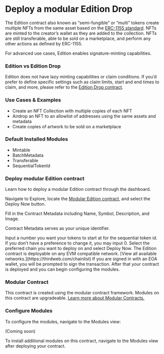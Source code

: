 

# Deploy a modular Edition Drop

The Edition contract also known as “semi-fungible” or “multi” tokens create multiple NFTs from the same asset based on the [ERC-1155 standard](https://eips.ethereum.org/EIPS/eip-1155). NFTs are minted to the creator’s wallet as they are added to the collection. NFTs are still transferable, able to be sold on a marketplace, and perform any other actions as defined by ERC-1155.

For advanced use cases, Edition enables signature-minting capabilities.

<ContractDeployCard contractName="Modular Edition" href="https://thirdweb.com/thirdweb.eth/ERC1155CoreInitializable?module=eyJwdWJsaXNoZXIiOiJkZXBsb3llci50aGlyZHdlYi5ldGgiLCJtb2R1bGVJZCI6Ik1pbnRhYmxlRVJDMTE1NSJ9&module=eyJwdWJsaXNoZXIiOiJkZXBsb3llci50aGlyZHdlYi5ldGgiLCJtb2R1bGVJZCI6IkJhdGNoTWV0YWRhdGFFUkMxMTU1In0%3D&module=eyJwdWJsaXNoZXIiOiJkZXBsb3llci50aGlyZHdlYi5ldGgiLCJtb2R1bGVJZCI6IlRyYW5zZmVyYWJsZUVSQzExNTUifQ%3D%3D&module=eyJwdWJsaXNoZXIiOiJkZXBsb3llci50aGlyZHdlYi5ldGgiLCJtb2R1bGVJZCI6IlNlcXVlbnRpYWxUb2tlbklkRVJDMTE1NSJ9&displayName=Modular+Edition" />

### Edition vs Edition Drop

Edition does not have lazy minting capabilities or claim conditions. If you’d prefer to define specific settings such as claim limits, start and end times to claim, and more, please refer to the [Edition Drop contract](https://thirdweb.com/thirdweb.eth/ERC1155CoreInitializable?module=eyJwdWJsaXNoZXIiOiJkZXBsb3llci50aGlyZHdlYi5ldGgiLCJtb2R1bGVJZCI6IkNsYWltYWJsZUVSQzExNTUifQ%3D%3D&module=eyJwdWJsaXNoZXIiOiJkZXBsb3llci50aGlyZHdlYi5ldGgiLCJtb2R1bGVJZCI6IkJhdGNoTWV0YWRhdGFFUkMxMTU1In0%3D&module=eyJwdWJsaXNoZXIiOiJkZXBsb3llci50aGlyZHdlYi5ldGgiLCJtb2R1bGVJZCI6IlJveWFsdHlFUkMxMTU1In0%3D&module=eyJwdWJsaXNoZXIiOiJkZXBsb3llci50aGlyZHdlYi5ldGgiLCJtb2R1bGVJZCI6IlNlcXVlbnRpYWxUb2tlbklkRVJDMTE1NSJ9&displayName=Modular+Edition+Drop).

### Use Cases & Examples

- Create an NFT Collection with multiple copies of each NFT
- Airdrop an NFT to an allowlist of addresses using the same assets and metadata
- Create copies of artwork to be sold on a marketplace

### Default Installed Modules

- Mintable
- BatchMetadata
- Transferable
- SequentialTokenId

### Deploy modular Edition contract

Learn how to deploy a modular Edition contract through the dashboard.

<Steps>


<Step title="Locate Contract">

Navigate to Explore, locate the [Modular Edition contract](https://thirdweb.com/thirdweb.eth/ERC721CoreInitializable?module=eyJwdWJsaXNoZXIiOiJkZXBsb3llci50aGlyZHdlYi5ldGgiLCJtb2R1bGVJZCI6Ik1pbnRhYmxlRVJDNzIxIn0%3D&module=eyJwdWJsaXNoZXIiOiJkZXBsb3llci50aGlyZHdlYi5ldGgiLCJtb2R1bGVJZCI6IkJhdGNoTWV0YWRhdGFFUkM3MjEifQ%3D%3D&module=eyJwdWJsaXNoZXIiOiJkZXBsb3llci50aGlyZHdlYi5ldGgiLCJtb2R1bGVJZCI6IlRyYW5zZmVyYWJsZUVSQzcyMSJ9&displayName=Modular+NFT+Collection), and select the Deploy Now button.

<DocImage src={editionStep1} alt="Screenshot Edition contract" />

</Step>

<Step title="Configure Contract Metadata">
Fill in the Contract Metadata including Name, Symbol, Description, and Image.

Contract Metadata serves as your unique identifier.

<DocImage src={editionStep2} alt="Screenshot of Edition  configure metadata" />

</Step>


<Step title="Configure Sequential Token Id">
Input a number you want your tokens to start at for the sequential token id. If you don’t have a preference to change it, you may input 0.

<DocImage src={editionStep3} alt="Screenshot of Edition  configure sequential token id" />

</Step>

<Step title="Select Chain">
Select the preferred chain you want to deploy on and select Deploy Now.

<DocImage src={editionStep4} alt="Screenshot of Edition select chain" />

<Callout variant="info" title="Any EVM Compatible">
	The Edition contract is deployable on any EVM compatible network. [View all available networks.](https://thirdweb.com/chainlist)
</Callout>
If you are signed in with an EOA wallet, you will be prompted to sign the transaction. After that your contract is deployed and you can begin configuring the modules.
</Step>

</Steps>

### Modular Contract

This contract is created using the modular contract framework. Modules on this contract are upgradeable. [Learn more about Modular Contracts.](/contracts/modular-contracts/overview)

### Configure Modules

To configure the modules, navigate to the Modules view:

(Coming soon)

<Callout variant='info' title="Install Modules">
	To install additional modules on this contract, navigate to the Modules view after deploying your contract.
</Callout>
